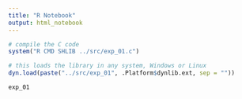 ```yaml
---
title: "R Notebook"
output: html_notebook
---
```


```r
# compile the C code
system("R CMD SHLIB ../src/exp_01.c")
```

```r
# this loads the library in any system, Windows or Linux
dyn.load(paste("../src/exp_01", .Platform$dynlib.ext, sep = ""))
```



```r
exp_01
```

